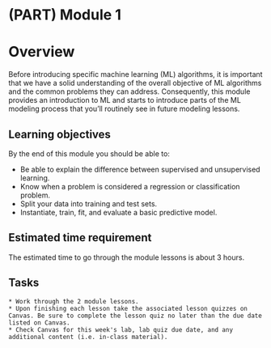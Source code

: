 # (PART) Module 1 {-}

# Overview

Before introducing specific machine learning (ML) algorithms, it is important that we have a solid understanding of the overall objective of ML algorithms and the common problems they can address. Consequently, this module provides an introduction to ML and starts to introduce parts of the ML modeling process that you’ll routinely see in future modeling lessons.

## Learning objectives

By the end of this module you should be able to:

- Be able to explain the difference between supervised and unsupervised learning.
- Know when a problem is considered a regression or classification problem.
- Split your data into training and test sets.
- Instantiate, train, fit, and evaluate a basic predictive model.

## Estimated time requirement

The estimated time to go through the module lessons is about 3 hours.

## Tasks

```block
* Work through the 2 module lessons.
* Upon finishing each lesson take the associated lesson quizzes on Canvas. Be sure to complete the lesson quiz no later than the due date listed on Canvas.
* Check Canvas for this week's lab, lab quiz due date, and any additional content (i.e. in-class material).
```
